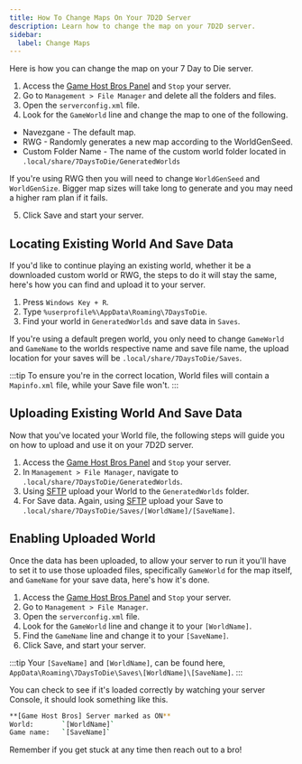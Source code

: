 ```yaml
---
title: How To Change Maps On Your 7D2D Server
description: Learn how to change the map on your 7D2D server.
sidebar:
  label: Change Maps
---
```


Here is how you can change the map on your 7 Day to Die server.

1. Access the [Game Host Bros Panel](https://panel.gamehostbros.com/) and `Stop` your server.
2. Go to `Management > File Manager` and delete all the folders and files.
3. Open the `serverconfig.xml` file.
4. Look for the `GameWorld` line and change the map to one of the following.

- Navezgane - The default map.
- RWG - Randomly generates a new map according to the WorldGenSeed.
- Custom Folder Name - The name of the custom world folder located in `.local/share/7DaysToDie/GeneratedWorlds`

If you're using RWG then you will need to change `WorldGenSeed` and `WorldGenSize`. Bigger map sizes will take long to generate and you may need a higher ram plan if it fails.

5. Click Save and start your server.

## Locating Existing World And Save Data

If you'd like to continue playing an existing world, whether it be a downloaded custom world or RWG, the steps to do it will stay the same, here's how you can find and upload it to your server.

1. Press `Windows Key + R`.
2. Type `%userprofile%\AppData\Roaming\7DaysToDie`.
3. Find your world in `GeneratedWorlds` and save data in `Saves`.

If you're using a default pregen world, you only need to change `GameWorld` and `GameName` to the worlds respective name and save file name, the upload location for your saves will be `.local/share/7DaysToDie/Saves`. 

:::tip
To ensure you're in the correct location, World files will contain a `Mapinfo.xml` file, while your Save file won't.
:::

## Uploading Existing World And Save Data

Now that you've located your World file, the following steps will guide you on how to upload and use it on your 7D2D server.

1. Access the [Game Host Bros Panel](https://panel.gamehostbros.com/) and `Stop` your server.
2. In `Management > File Manager`, navigate to `.local/share/7DaysToDie/GeneratedWorlds`.
3. Using [SFTP](https://guides.gamehostbros.com/getting-started/uploading-files/) upload your World to the `GeneratedWorlds` folder.
4. For Save data. Again, using [SFTP](https://guides.gamehostbros.com/getting-started/uploading-files/) upload your Save to `.local/share/7DaysToDie/Saves/[WorldName]/[SaveName]`.

## Enabling Uploaded World

Once the data has been uploaded, to allow your server to run it you'll have to set it to use those uploaded files, specifically `GameWorld` for the map itself, and `GameName` for your save data, here's how it's done.

1. Access the [Game Host Bros Panel](https://panel.gamehostbros.com/) and `Stop` your server.
2. Go to `Management > File Manager`.
3. Open the `serverconfig.xml` file.
4. Look for the `GameWorld` line and change it to your `[WorldName]`.
5. Find the `GameName` line and change it to your `[SaveName]`.
6. Click Save, and start your server.

:::tip
Your `[SaveName]` and `[WorldName]`, can be found here, `AppData\Roaming\7DaysToDie\Saves\[WorldName]\[SaveName]`.
:::

You can check to see if it's loaded correctly by watching your server Console, it should look something like this.

```sh
**[Game Host Bros] Server marked as ON**
World:       `[WorldName]`
Game name:   `[SaveName]`
```

Remember if you get stuck at any time then reach out to a bro! 
